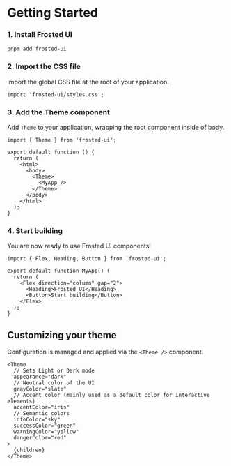 
<Meta title="1. Getting started" />

# Getting Started

### 1. Install Frosted UI

`pnpm add frosted-ui`

### 2. Import the CSS file

Import the global CSS file at the root of your application.

```tsx
import 'frosted-ui/styles.css';
```

### 3. Add the Theme component

Add `Theme` to your application, wrapping the root component inside of body.

```tsx
import { Theme } from 'frosted-ui';

export default function () {
  return (
    <html>
      <body>
        <Theme>
          <MyApp />
        </Theme>
      </body>
    </html>
  );
}
```

### 4. Start building

You are now ready to use Frosted UI components!

```tsx
import { Flex, Heading, Button } from 'frosted-ui';

export default function MyApp() {
  return (
    <Flex direction="column" gap="2">
      <Heading>Frosted UI</Heading>
      <Button>Start building</Button>
    </Flex>
  );
}
```

## Customizing your theme

Configuration is managed and applied via the `<Theme />` component.

```tsx
<Theme
  // Sets Light or Dark mode
  appearance="dark"
  // Neutral color of the UI
  grayColor="slate"
  // Accent color (mainly used as a default color for interactive elements)
  accentColor="iris"
  // Semantic colors
  infoColor="sky"
  successColor="green"
  warningColor="yellow"
  dangerColor="red"
>
  {children}
</Theme>
```
